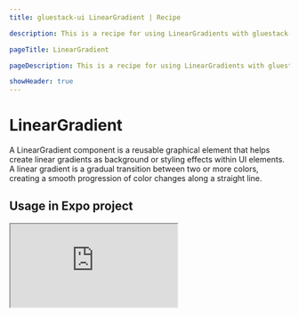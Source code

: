 ```yaml
---
title: gluestack-ui LinearGradient | Recipe

description: This is a recipe for using LinearGradients with gluestack-ui

pageTitle: LinearGradient

pageDescription: This is a recipe for using LinearGradients with gluestack-ui

showHeader: true
---
```


<script async src="https://snack.expo.dev/embed.js"></script>

<Meta title="ui/Recipes/LinearGradient" />

# LinearGradient

A LinearGradient component is a reusable graphical element that helps create linear gradients as background or styling effects within UI elements. A linear gradient is a gradual transition between two or more colors, creating a smooth progression of color changes along a straight line.

## Usage in Expo project

<iframe
  src="https://snack.expo.dev/embedded/@gluestack/gluestack-ui-linear-gradient?iframeId=mv6tjd6wte&preview=true&platform=web&theme=dark"
  style={{ width: '100%', height: '60vh', border: '0px' }}
/>

```jsx
import { LinearGradient } from 'expo-linear-gradient';
import { styled } from '@gluestack-ui/themed';

const MyLinearGradient = styled(
  LinearGradient,
  {},

  {
    resolveProps: ['colors'],
  },
  {
    propertyTokenMap: {
      colors: 'colors',
    },
    propertyResolver: {
      colors: (rawValue: any, resolver: any) => {
        rawValue.forEach((color: any, index: number) => {
          rawValue[index] = resolver(color);
        });
        return rawValue;
      },
    },
  }
);
```

<br />

## Usage in React Native project

Create a LinearGradient styled component using `react-native-linear-gradient` from [react-native-linear-gradient](https://www.npmjs.com/package/react-native-linear-gradient) and `styled` from `@gluestack-ui/themed` and use it in your application.

```jsx
import LinearGradient from 'react-native-linear-gradient';
import { styled } from '@gluestack-ui/themed';

const MyLinearGradient = styled(
  LinearGradient,
  {},

  {
    resolveProps: ['colors'],
  },
  {
    propertyTokenMap: {
      colors: 'colors',
    },
    propertyResolver: {
      colors: (rawValue: any, resolver: any) => {
        rawValue.forEach((color: any, index: number) => {
          rawValue[index] = resolver(color);
        });
        return rawValue;
      },
    },
  }
);
```
